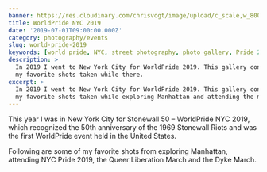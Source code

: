 ```yaml
---
banner: https://res.cloudinary.com/chrisvogt/image/upload/c_scale,w_800/v1575433537/photos/2019-nyc-world-pride/IMG_7034.jpg
title: WorldPride NYC 2019
date: '2019-07-01T09:00:00.000Z'
category: photography/events
slug: world-pride-2019
keywords: [world pride, NYC, street photography, photo gallery, Pride 2019]
description: >
  In 2019 I went to New York City for WorldPride 2019. This gallery contains
  my favorite shots taken while there.
excerpt: >
  In 2019 I went to New York City for WorldPride 2019. This gallery contains
  my favorite shots taken while exploring Manhattan and attending the marches.
---
```


This year I was in New York City for Stonewall 50 – WorldPride NYC 2019, which recognized the 50th anniversary of the 1969 Stonewall Riots and was the first WorldPride event held in the United States.

Following are some of my favorite shots from exploring Manhattan, attending NYC Pride 2019, the Queer Liberation March and the Dyke March.


<PhotoGallery photos={photos} />
